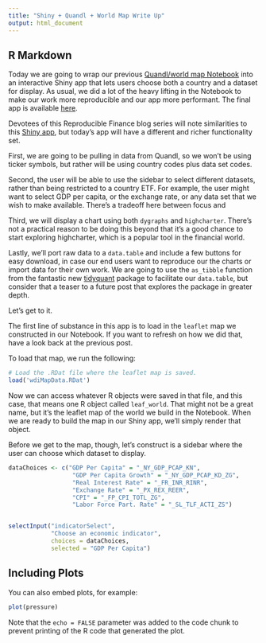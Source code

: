 ```yaml
---
title: "Shiny + Quandl + World Map Write Up"
output: html_document
---
```



## R Markdown

Today we are going to wrap our previous [Quandl/world map Notebook](https://rviews.rstudio.com/2017/05/10/mapping-quandl-macroeconomic-data/) into an interactive Shiny app that lets users choose both a country and a dataset for display. As usual, we did a lot of the heavy lifting in the Notebook to make our work more reproducible and our app more performant. The final app is available [here](http://colorado.rstudio.com:3939/worldmap-quandl-data/). 

Devotees of this Reproducible Finance blog series will note similarities to this [Shiny app](http://colorado.rstudio.com:3939/Global-ETF-Map/), but today's app will have a different and richer functionality set. 

First, we are going to be pulling in data from Quandl, so we won't be using ticker symbols, but rather will be using country codes plus data set codes. 

Second, the user will be able to use the sidebar to select different datasets, rather than being restricted to a country ETF. For example, the user might want to select GDP per capita, or the exchange rate, or any data set that we wish to make available.  There's a tradeoff here between focus and 

Third, we will display a chart using both `dygraphs` and `highcharter`. There's not a practical reason to be doing this beyond that it's a good chance to start exploring highcharter, which is a popular tool in the financial world. 

Lastly, we'll port raw data to a `data.table` and include a few buttons for easy download, in case our end users want to reproduce our the charts or import data for their own work.  We are going to use the `as_tibble` function from the fantastic new [tidyquant](https://cran.r-project.org/web/packages/tidyquant/index.html) package to facilitate our `data.table`, but consider that a teaser to a future post that explores the package in greater depth.  

Let's get to it. 

The first line of substance in this app is to load in the `leaflet` map we constructed in our Notebook.  If you want to refresh on how we did that, have a look back at the previous post. 

To load that map, we run the following: 

```r
# Load the .RDat file where the leaflet map is saved.
load('wdiMapData.RDat')
```

Now we can access whatever R objects were saved in that file, and this case, that means one R object called `leaf_world`.  That might not be a great name, but it's the leaflet map of the world we build in the Notebook.  When we are ready to build the map in our Shiny app, we'll simply render that object. 

Before we get to the map, though, let's construct is a sidebar where the user can choose which dataset to display. 

```r

dataChoices <- c("GDP Per Capita" = "_NY_GDP_PCAP_KN",
                  "GDP Per Capita Growth" = "_NY_GDP_PCAP_KD_ZG",
                  "Real Interest Rate" = "_FR_INR_RINR",
                  "Exchange Rate" = "_PX_REX_REER",
                  "CPI" = "_FP_CPI_TOTL_ZG",
                  "Labor Force Part. Rate" = "_SL_TLF_ACTI_ZS")


selectInput("indicatorSelect", 
            "Choose an economic indicator",
            choices = dataChoices,
            selected = "GDP Per Capita")
```

## Including Plots

You can also embed plots, for example:

```r
plot(pressure)
```

Note that the `echo = FALSE` parameter was added to the code chunk to prevent printing of the R code that generated the plot.
